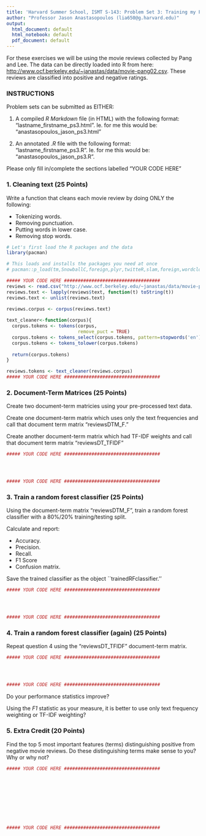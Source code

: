 ```yaml
---
title: 'Harvard Summer School, ISMT S-143: Problem Set 3: Training my First Machine Learning Algorithm, Due 7/16/19 by 11:59PM (100 Points + 20 Points Extra Credit)'
author: "Professor Jason Anastasopoulos (lia650@g.harvard.edu)"
output:
  html_document: default
  html_notebook: default
  pdf_document: default
---
```



For these exercises we will be using the movie reviews collected by Pang and Lee. The data can be directly loaded into R from here:
[http://www.ocf.berkeley.edu/~janastas/data/movie-pang02.csv](Movie Reviews). These reviews are classified into positive and negative ratings.

### INSTRUCTIONS

Problem sets can be submitted as EITHER:

1. A compiled *R Markdown* file (in HTML) with the following format: "lastname_firstname_ps3.html". Ie. for me this would be: "anastasopoulos_jason_ps3.html"

2. An annotated *.R* file with the following format: "lastname_firstname_ps3.R". Ie. for me this would be: "anastasopoulos_jason_ps3.R". 

Please only fill in/complete the sections labelled "YOUR CODE HERE"
  
### 1. Cleaning text (25 Points)

Write a function that cleans each movie review by doing ONLY the following:

- Tokenizing words.
- Removing punctuation.
- Putting words in lower case.
- Removing stop words.

```r
# Let's first load the R packages and the data
library(pacman)

# This loads and installs the packages you need at once
# pacman::p_load(tm,SnowballC,foreign,plyr,twitteR,slam,foreign,wordcloud,LiblineaR,e1071,caret,quanteda)

##### YOUR CODE HERE ###################################
reviews <- read.csv("http://www.ocf.berkeley.edu/~janastas/data/movie-pang02.csv")
reviews.text <- lapply(reviews$text, function(t) toString(t))
reviews.text <- unlist(reviews.text)
 
reviews.corpus <- corpus(reviews.text)

text_cleaner<-function(corpus){
  corpus.tokens <- tokens(corpus,
                          remove_puct = TRUE)
  corpus.tokens <- tokens_select(corpus.tokens, pattern=stopwords('en'), selection='remove')
  corpus.tokens <- tokens_tolower(corpus.tokens)
  
  return(corpus.tokens)
}

reviews.tokens <- text_cleaner(reviews.corpus)
##### YOUR CODE HERE ###################################
```


### 2. Document-Term Matrices (25 Points)
Create two document-term matricies using your pre-processed text data. 

Create one document-term matrix which uses only the text frequencies and call that document term matrix "reviewsDTM_F."

Create another document-term matrix which had TF-IDF weights and call that document term matrix "reviewsDT_TFIDF"

```r
##### YOUR CODE HERE ###################################




##### YOUR CODE HERE ###################################
```

### 3. Train a random forest classifier (25 Points)

Using the document-term matrix "reviewsDTM_F", train a random forest classifier with a 80\%/20\% training/testing split. 

Calculate and report:

- Accuracy.
- Precision.
- Recall.
- F1 Score
- Confusion matrix.

Save the trained classifier as the object ``trainedRFclassifier.''

```r
##### YOUR CODE HERE ###################################




##### YOUR CODE HERE ###################################
```


### 4. Train a random forest classifier (again) (25 Points)

Repeat question 4 using the "reviewsDT_TFIDF" document-term matrix.

```r
##### YOUR CODE HERE ###################################




##### YOUR CODE HERE ###################################
```


Do your performance statistics improve? 

Using the *F1* statistic as your measure, it is better to use only text frequency weighting or TF-IDF weighting?


### 5. Extra Credit (20 Points)


Find the top 5 most important features (terms) distinguishing positive from negative movie reviews. Do these distinguishing terms make sense to you? Why or why not?

```r
##### YOUR CODE HERE ###################################










##### YOUR CODE HERE ###################################
```















